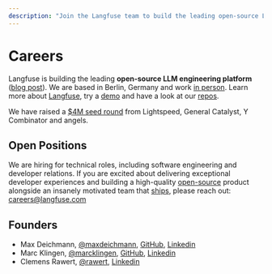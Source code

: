 ```yaml
---
description: "Join the Langfuse team to build the leading open-source LLM engineering platform"
---
```


# Careers

Langfuse is building the leading **open-source LLM engineering platform** ([blog post](/blog/2024-04-introducing-langfuse-2.0)). We are based in Berlin, Germany and work [in person](https://www.linkedin.com/posts/rawert_why-we-decided-to-build-langfuse-in-person-activity-7150905769528385536-yuqi). Learn more about [Langfuse](https://langfuse.com/docs), try a [demo](https://langfuse.com/docs/demo) and have a look at our [repos](https://github.com/langfuse).

We have raised a [$4M seed round](/blog/announcing-our-seed-round) from Lightspeed, General Catalyst, Y Combinator and angels.

## Open Positions

We are hiring for technical roles, including software engineering and developer relations. If you are excited about delivering exceptional developer experiences and building a high-quality [open-source](/docs/open-source) product alongside an insanely motivated team that [ships](/changelog), please reach out: careers@langfuse.com

## Founders

- Max Deichmann, [@maxdeichmann](https://x.com/maxdeichmann), [GitHub](https://github.com/maxdeichmann), [Linkedin](https://www.linkedin.com/in/maxdeichmann/)
- Marc Klingen, [@marcklingen](https://x.com/marcklingen), [GitHub](https://github.com/marcklingen), [Linkedin](https://www.linkedin.com/in/marcklingen/)
- Clemens Rawert, [@rawert](https://x.com/rawert), [Linkedin](https://www.linkedin.com/in/rawert/)
